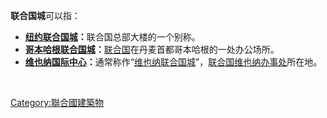 '''联合国城'''可以指：
*'''[[联合国总部大楼|纽约联合国城]]：'''联合国总部大楼的一个别称。
*'''[[联合国城_(哥本哈根)|哥本哈根联合国城]]：'''[[联合国|联合国]]在丹麦首都哥本哈根的一处办公场所。
*'''[[维也纳国际中心|维也纳国际中心]]：'''通常称作“[[维也纳联合国城|维也纳联合国城]]”，[[联合国维也纳办事处|联合国维也纳办事处]]所在地。
<br />{{Disambiguation}}
[[Category:聯合國建築物|Category:聯合國建築物]]